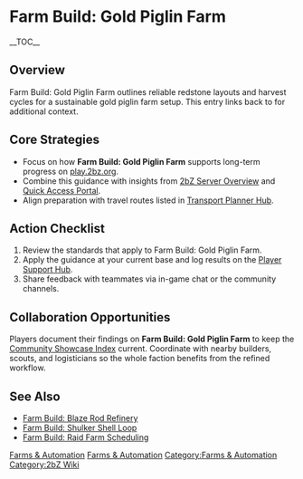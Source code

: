 {{Short description|Farm Build: Gold Piglin Farm outlines reliable redstone layouts and harvest cycles for a sustainable gold piglin farm setup}}
= Farm Build: Gold Piglin Farm =
{{2bZ Navbox}}
__TOC__

== Overview ==
Farm Build: Gold Piglin Farm outlines reliable redstone layouts and harvest cycles for a
sustainable gold piglin farm setup. This entry links back to [[Category:Farms &
Automation|Farms & Automation]] for additional context.

== Core Strategies ==
* Focus on how '''Farm Build: Gold Piglin Farm''' supports long-term progress on [[play.2bz.org]].
* Combine this guidance with insights from [[2bZ Server Overview]] and [[Quick Access Portal]].
* Align preparation with travel routes listed in [[Transport Planner Hub]].

== Action Checklist ==
# Review the [[Category:Farms & Automation|Farms & Automation]] standards that apply to Farm Build: Gold Piglin Farm.
# Apply the guidance at your current base and log results on the [[Player Support Hub]].
# Share feedback with teammates via in-game chat or the community channels.

== Collaboration Opportunities ==
Players document their findings on '''Farm Build: Gold Piglin Farm''' to keep the
[[Community Showcase Index]] current. Coordinate with nearby builders, scouts, and
logisticians so the whole faction benefits from the refined workflow.

== See Also ==
* [[Farm Build: Blaze Rod Refinery]]
* [[Farm Build: Shulker Shell Loop]]
* [[Farm Build: Raid Farm Scheduling]]

[[Category:Farms & Automation]]
[[Category:2bZ Wiki]]
